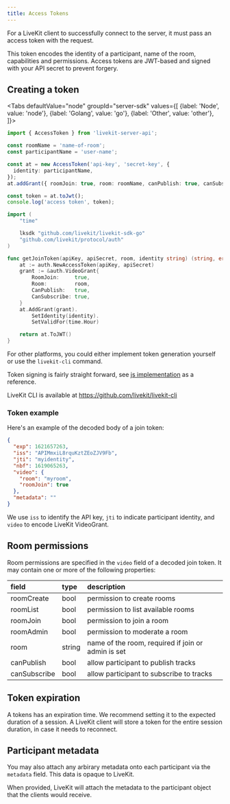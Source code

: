 ```yaml
---
title: Access Tokens
---
```


For a LiveKit client to successfully connect to the server, it must pass an access token with the request.

This token encodes the identity of a participant, name of the room, capabilities and permissions. Access tokens are JWT-based and signed with your API secret to prevent forgery.

## Creating a token

<Tabs
  defaultValue="node"
  groupId="server-sdk"
  values={[
    {label: 'Node', value: 'node'},
    {label: 'Golang', value: 'go'},
    {label: 'Other', value: 'other'},
  ]}>
  <TabItem value="node">

```typescript title="TypeScript"
import { AccessToken } from 'livekit-server-api';

const roomName = 'name-of-room';
const participantName = 'user-name';

const at = new AccessToken('api-key', 'secret-key', {
  identity: participantName,
});
at.addGrant({ roomJoin: true, room: roomName, canPublish: true, canSubscribe: true });

const token = at.toJwt();
console.log('access token', token);
```

  </TabItem>

  <TabItem value="go">

```go title="Go"
import (
	"time"

	lksdk "github.com/livekit/livekit-sdk-go"
	"github.com/livekit/protocol/auth"
)

func getJoinToken(apiKey, apiSecret, room, identity string) (string, error) {
	at := auth.NewAccessToken(apiKey, apiSecret)
	grant := &auth.VideoGrant{
		RoomJoin:     true,
		Room:         room,
		CanPublish:   true,
		CanSubscribe: true,
	}
	at.AddGrant(grant).
		SetIdentity(identity).
		SetValidFor(time.Hour)

	return at.ToJWT()
}
```

  </TabItem>

  <TabItem value="other">

  For other platforms, you could either implement token generation yourself or use the `livekit-cli` command.

  Token signing is fairly straight forward, see [js implementation](https://github.com/livekit/server-sdk-js/blob/main/src/AccessToken.ts) as a reference.

  LiveKit CLI is available at https://github.com/livekit/livekit-cli

  </TabItem>

</Tabs>

### Token example

Here's an example of the decoded body of a join token:

```json
{
  "exp": 1621657263,
  "iss": "APIMmxiL8rquKztZEoZJV9Fb",
  "jti": "myidentity",
  "nbf": 1619065263,
  "video": {
    "room": "myroom",
    "roomJoin": true
  },
  "metadata": ""
}
```

We use `iss` to identify the API key, `jti` to indicate participant identity, and `video` to encode LiveKit VideoGrant.

## Room permissions

Room permissions are specified in the `video` field of a decoded join token. It may contain one or more of the following properties:

| field        | type   | description                                               |
| :----------- | :----- | :-------------------------------------------------------- |
| roomCreate   | bool   | permission to create rooms                                |
| roomList     | bool   | permission to list available rooms                        |
| roomJoin     | bool   | permission to join a room                                 |
| roomAdmin    | bool   | permission to moderate a room                             |
| room         | string | name of the room, required if join or admin is set        |
| canPublish   | bool   | allow participant to publish tracks                       |
| canSubscribe | bool   | allow participant to subscribe to tracks                  |

## Token expiration

A tokens has an expiration time. We recommend setting it to the expected duration of a session. A LiveKit client will store a token for the entire session duration, in case it needs to reconnect.

## Participant metadata

You may also attach any arbirary metadata onto each participant via the `metadata` field. This data is opaque to LiveKit.

When provided, LiveKit will attach the metadata to the participant object that the clients would receive.

